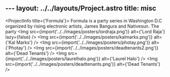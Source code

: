 \---
layout: ../../layouts/Project.astro
title: misc
---



<ProjectInfo title={'Formula'}>
    <Text>
        Formula is a party series in Washington D.C organized by rising electronic artists, James Bangura and Nativesun. The party 
    </Text>
</ProjectInfo>
<Img src={import('../../images/posters/lordraja.png')} alt={'Lord Raja'} lazy={false} />
<Img src={import('../../images/posters/kalmarks.png')} alt={'Kal Marks'} />
<Img src={import('../../images/posters/photay.png')} alt={'Photay'} />
<Img src={import('../../images/posters/deadtenants2.png')} alt={'Dead Tenants'} />
<Img src={import('../../images/posters/laurelhalo.png')} alt={'Laurel Halo'} />
<Img src={import('../../images/posters/deadtenants.png')} alt={'Dead Tenants'} />
